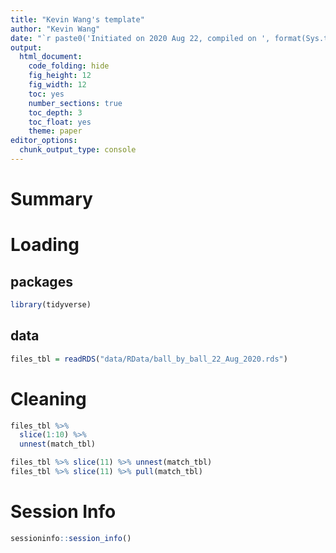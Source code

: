 ```yaml
---
title: "Kevin Wang's template"
author: "Kevin Wang"
date: "`r paste0('Initiated on 2020 Aug 22, compiled on ', format(Sys.time(), '%Y %b %d'))`"
output:
  html_document:
    code_folding: hide
    fig_height: 12
    fig_width: 12
    toc: yes
    number_sections: true
    toc_depth: 3
    toc_float: yes
    theme: paper
editor_options: 
  chunk_output_type: console
---
```


# Summary

# Loading 

## packages
```r
library(tidyverse)
```

## data

```r
files_tbl = readRDS("data/RData/ball_by_ball_22_Aug_2020.rds")
```


# Cleaning
```r
files_tbl %>% 
  slice(1:10) %>% 
  unnest(match_tbl)

files_tbl %>% slice(11) %>% unnest(match_tbl)
files_tbl %>% slice(11) %>% pull(match_tbl)
```



# Session Info
```r
sessioninfo::session_info()
```

